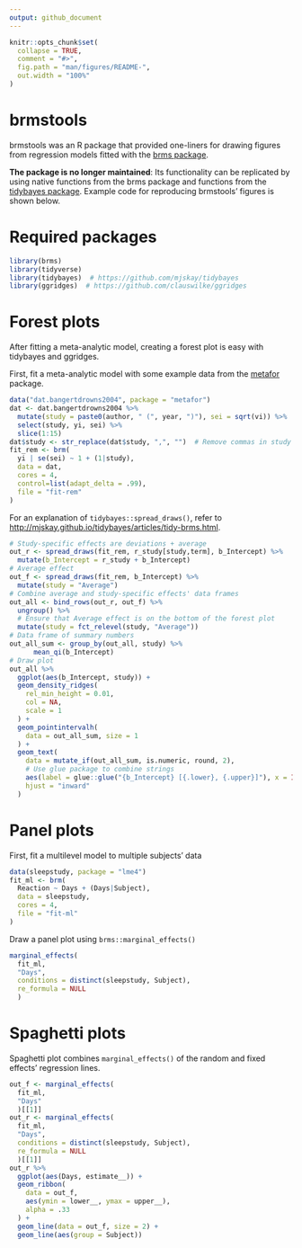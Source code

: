 ```yaml
---
output: github_document
---
```


<!-- README.md is generated from README.Rmd. Please edit that file -->

```r
knitr::opts_chunk$set(
  collapse = TRUE,
  comment = "#>",
  fig.path = "man/figures/README-",
  out.width = "100%"
)
```
# brmstools

brmstools was an R package that provided one-liners for drawing figures from regression models fitted with the [brms package](https://github.com/paul-buerkner/brms).

**The package is no longer maintained**: Its functionality can be replicated by using native functions from the brms package and functions from the [tidybayes package](https://github.com/mjskay/tidybayes). Example code for reproducing brmstools' figures is shown below.

# Required packages

```r
library(brms)
library(tidyverse)
library(tidybayes)  # https://github.com/mjskay/tidybayes
library(ggridges)  # https://github.com/clauswilke/ggridges
```

# Forest plots

After fitting a meta-analytic model, creating a forest plot is easy with tidybayes and ggridges.

First, fit a meta-analytic model with some example data from the [metafor](https://github.com/wviechtb/metafor) package.

```r
data("dat.bangertdrowns2004", package = "metafor")
dat <- dat.bangertdrowns2004 %>%
  mutate(study = paste0(author, " (", year, ")"), sei = sqrt(vi)) %>%
  select(study, yi, sei) %>%
  slice(1:15)
dat$study <- str_replace(dat$study, ",", "")  # Remove commas in study names
fit_rem <- brm(
  yi | se(sei) ~ 1 + (1|study),
  data = dat,
  cores = 4, 
  control=list(adapt_delta = .99),
  file = "fit-rem"
)
```

For an explanation of `tidybayes::spread_draws()`, refer to <http://mjskay.github.io/tidybayes/articles/tidy-brms.html>.

```r
# Study-specific effects are deviations + average
out_r <- spread_draws(fit_rem, r_study[study,term], b_Intercept) %>% 
  mutate(b_Intercept = r_study + b_Intercept) 
# Average effect
out_f <- spread_draws(fit_rem, b_Intercept) %>% 
  mutate(study = "Average")
# Combine average and study-specific effects' data frames
out_all <- bind_rows(out_r, out_f) %>% 
  ungroup() %>%
  # Ensure that Average effect is on the bottom of the forest plot
  mutate(study = fct_relevel(study, "Average"))
# Data frame of summary numbers
out_all_sum <- group_by(out_all, study) %>% 
      mean_qi(b_Intercept)
# Draw plot
out_all %>%   
  ggplot(aes(b_Intercept, study)) +
  geom_density_ridges(
    rel_min_height = 0.01, 
    col = NA,
    scale = 1
  ) +
  geom_pointintervalh(
    data = out_all_sum, size = 1
  ) +
  geom_text(
    data = mutate_if(out_all_sum, is.numeric, round, 2),
    # Use glue package to combine strings
    aes(label = glue::glue("{b_Intercept} [{.lower}, {.upper}]"), x = Inf),
    hjust = "inward"
  )
```


# Panel plots

First, fit a multilevel model to multiple subjects' data

```r
data(sleepstudy, package = "lme4")
fit_ml <- brm(
  Reaction ~ Days + (Days|Subject),
  data = sleepstudy,
  cores = 4,
  file = "fit-ml"
)
```

Draw a panel plot using `brms::marginal_effects()`

```r
marginal_effects(
  fit_ml,
  "Days", 
  conditions = distinct(sleepstudy, Subject),
  re_formula = NULL
  )
```

# Spaghetti plots

Spaghetti plot combines `marginal_effects()` of the random and fixed effects' regression lines.

```r
out_f <- marginal_effects(
  fit_ml,
  "Days"
  )[[1]]
out_r <- marginal_effects(
  fit_ml,
  "Days", 
  conditions = distinct(sleepstudy, Subject),
  re_formula = NULL
  )[[1]]
out_r %>% 
  ggplot(aes(Days, estimate__)) +
  geom_ribbon(
    data = out_f,
    aes(ymin = lower__, ymax = upper__),
    alpha = .33
  ) +
  geom_line(data = out_f, size = 2) +
  geom_line(aes(group = Subject))
```



